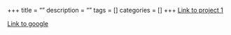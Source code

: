 +++
title = ""
description = ""
tags = []
categories = []
+++
[Link to project 1](/project/project1/)

[Link to google](https://www.google.com)